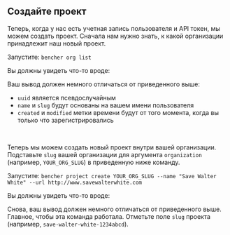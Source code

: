 
## Создайте проект

Теперь, когда у нас есть учетная запись пользователя и API токен, мы можем создать проект.
Сначала нам нужно знать, к какой организации принадлежит наш новый проект.

Запустите: `bencher org list`

Вы должны увидеть что-то вроде:

<QSOrgLsOutput />

Ваш вывод должен немного отличаться от приведенного выше:
- `uuid` является псевдослучайным
- `name` и `slug` будут основаны на вашем имени пользователя
- `created` и `modified` метки времени будут от того момента, когда вы только что зарегистрировались

<br />

Теперь мы можем создать новый проект внутри вашей организации.
Подставьте `slug` вашей организации для аргумента `organization` (например, `YOUR_ORG_SLUG`) в приведенную ниже команду.

Запустите: `bencher project create YOUR_ORG_SLUG --name "Save Walter White" --url http://www.savewalterwhite.com`

Вы должны увидеть что-то вроде:

<QSProjectCreateOutput />

Снова, ваш вывод должен немного отличаться от приведенного выше.
Главное, чтобы эта команда работала.
Отметьте поле `slug` проекта (например, `save-walter-white-1234abcd`).